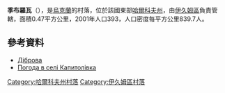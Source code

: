 {{coord|49|11|12|N|37|19|26|E|scale:100000_region:UA|display=title}}

'''季布羅瓦'''（{{lang-uk|Діброва}}），是[[烏克蘭|烏克蘭]]的村落，位於該國東部[[哈爾科夫州|哈爾科夫州]]，由[[伊久姆區|伊久姆區]]負責管轄，面積0.47平方公里，2001年人口393，人口密度每平方公里839.7人。

==參考資料==
* [http://w1.c1.rada.gov.ua/pls/z7502/A005?rdat1=09.01.2009&rf7571=33264 Діброва]{{dead link|date=2017年12月 |bot=InternetArchiveBot |fix-attempted=yes }}
* [http://weather.in.ua/ua/har'kovskaja/10072 Погода в селі Капитолівка]{{Wayback|url=http://weather.in.ua/ua/har'kovskaja/10072 |date=20160323030307 }}

{{DEFAULTSORT:Діброва}}
[[Category:哈爾科夫州村落|Category:哈爾科夫州村落]]
[[Category:伊久姆區村落|Category:伊久姆區村落]]


{{Kharkiv-geo-stub}}